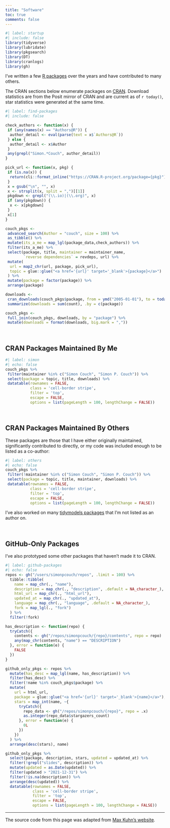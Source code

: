 ```yaml
---
title: "Software"
toc: true
comments: false
---
```


```r
#| label: startup
#| include: false
library(tidyverse)
library(lubridate)
library(pkgsearch)
library(DT)
library(cranlogs)
library(gh)
```

I've written a few [R packages](https://r-pkgs.org/) over the years and have contributed to many others. 

The CRAN sections below enumerate packages on [CRAN](https://cran.r-project.org/). Download statistics are from the Posit mirror of CRAN and are current as of `r today()`, star statistics were generated at the same time.

```r
#| label: find-packages
#| include: false

check_authors <- function(x) {
 if (any(names(x) == "Authors@R")) {
  author_detail <- eval(parse(text = x$`Authors@R`))
 } else {
  author_detail <- x$Author
 }
 any(grepl("Simon.*Couch", author_detail))
}

pick_url <- function(x, pkg) {
 if (is.na(x)) {
  return(cli::format_inline("https://CRAN.R-project.org/package={pkg}"))
 }
 x = gsub("\n", "", x)
 x <- strsplit(x, split = ",")[[1]]
 pkgdown <- grepl("(\\.io)|(\\.org)", x)
 if (any(pkgdown)) {
  x <- x[pkgdown]
 }
 x[1]
}

couch_pkgs <-
 advanced_search(Author = "couch", size = 100) %>%
 as_tibble() %>%
 mutate(its_a_me = map_lgl(package_data,check_authors)) %>%
 filter(its_a_me) %>%
 select(package, title, maintainer = maintainer_name, 
        `reverse dependencies` = revdeps, url) %>%
 mutate(
  url = map2_chr(url, package, pick_url),
  topic = glue::glue("<a href='{url}' target='_blank'>{package}</a>")
 ) %>% 
 mutate(package = factor(package)) %>%
 arrange(package)

downloads <-
 cran_downloads(couch_pkgs$package, from = ymd("2005-01-01"), to = today()) %>%
 summarize(downloads = sum(count), .by = c(package))

couch_pkgs <- 
 full_join(couch_pkgs, downloads, by = "package") %>%
 mutate(downloads = format(downloads, big.mark = ","))
```

<br>

## CRAN Packages Maintained By Me

```r
#| label: simon
#| echo: false
couch_pkgs %>% 
 filter(maintainer %in% c("Simon Couch", "Simon P. Couch")) %>% 
 select(package = topic, title, downloads) %>% 
 datatable(rownames = FALSE,
           class = 'cell-border stripe',
           filter = 'top',
           escape = FALSE,
           options = list(pageLength = 100, lengthChange = FALSE))
```


<br>

## CRAN Packages Maintained By Others

These packages are those that I have either originally maintained, significantly contributed to directly, or my code was included enough to be listed as a co-author:

```r
#| label: others
#| echo: false
couch_pkgs %>% 
 filter(!maintainer %in% c("Simon Couch", "Simon P. Couch")) %>% 
 select(package = topic, title, maintainer, downloads) %>% 
 datatable(rownames = FALSE,
           class = 'cell-border stripe',
           filter = 'top',
           escape = FALSE,
           options = list(pageLength = 100, lengthChange = FALSE))
```

I've also worked on many [tidymodels packages](https://github.com/tidymodels) that I'm not listed as an author on.


<br>

## GitHub-Only Packages

I've also prototyped some other packages that haven't made it to CRAN.

```r
#| label: github-packages
#| echo: false
repos <- gh("/users/simonpcouch/repos", .limit = 100) %>%
  tibble::tibble(
    name = map_chr(., "name"),
    description = map_chr(., "description", .default = NA_character_),
    html_url = map_chr(., "html_url"),
    updated_at = map_chr(., "updated_at"),
    language = map_chr(., "language", .default = NA_character_),
    fork = map_lgl(., "fork")
  ) %>%
  filter(!fork)

has_description <- function(repo) {
  tryCatch({
    contents <- gh("/repos/simonpcouch/{repo}/contents", repo = repo)
    any(map_chr(contents, "name") == "DESCRIPTION")
  }, error = function(e) {
    FALSE
  })
}

github_only_pkgs <- repos %>%
  mutate(has_desc = map_lgl(name, has_description)) %>%
  filter(has_desc) %>%
  filter(!name %in% couch_pkgs$package) %>%
  mutate(
    url = html_url,
    package = glue::glue("<a href='{url}' target='_blank'>{name}</a>"),
    stars = map_int(name, ~{
      tryCatch({
        repo_data <- gh("/repos/simonpcouch/{repo}", repo = .x)
        as.integer(repo_data$stargazers_count)
      }, error = function(e) {
        0L
      })
    })
  ) %>%
  arrange(desc(stars), name)

github_only_pkgs %>%
  select(package, description, stars, updated = updated_at) %>%
  filter(!grepl("slides", description)) %>%
  mutate(updated = as.Date(updated)) %>%
  filter(updated > "2021-12-31") %>%
  filter(!is.na(description)) %>%
  arrange(desc(updated)) %>%
  datatable(rownames = FALSE,
            class = 'cell-border stripe',
            filter = 'top',
            escape = FALSE,
            options = list(pageLength = 100, lengthChange = FALSE))
```

----

The source code from this page was adapted from [Max Kuhn's website](https://github.com/topepo/max-kuhn.org/blob/195694ce465a1773d583877fdab4a01f16bc6c0d/software.qmd).
